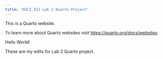 ```yaml
---
title: "DSCI_521 Lab 2 Quarto Project"
---
```


This is a Quarto website.

To learn more about Quarto websites visit <https://quarto.org/docs/websites>.

Hello World! 

These are my edits for Lab 2 Quarto project.
